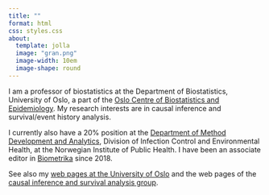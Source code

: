```yaml
---
title: ""
format: html
css: styles.css
about:
  template: jolla
  image: "gran.png"
  image-width: 10em
  image-shape: round
---
```


I am a professor of biostatistics at the Department of Biostatistics, University of Oslo, a part of the [Oslo Centre of Biostatistics and Epidemiology](https://www.med.uio.no/imb/english/research/centres/ocbe/){target="_blank"}. My research interests are in causal inference and survival/event history analysis.

I currently also have a 20% position at the [Department of Method Development and Analytics](https://www.fhi.no/en/ab/departments-and-centres/method-development-and-analytics/){target="_blank"}, Division of Infection Control and Environmental Health, at the Norwegian Institute of Public Health. I have been an associate editor in [Biometrika](https://academic.oup.com/biomet){target="_blank"} since 2018.

See also my [web pages at the University of Oslo](https://www.med.uio.no/imb/english/people/aca/jonmic/index.html){target="_blank"} and the web pages of the [causal inference and survival analysis group](https://www.med.uio.no/imb/english/research/groups/causal-inference-methods/index.html){target="_blank"}.

